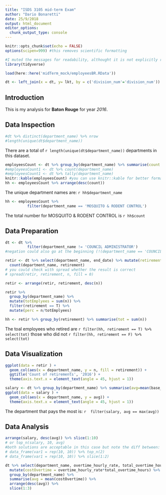 ```yaml
---
title: "ISDS 3105 mid-term Exam"
author: "Dario Bonaretti"
date: 25/9/2018
output: html_document
editor_options: 
  chunk_output_type: console
---
```


```r
knitr::opts_chunk$set(echo = FALSE)
options(scipen=999) #this removes scientific formatting

```

```r
#I muted the messages for readability, althought it is not explicitly required
library(tidyverse)
```


```r
load(here::here('midTerm_mock/employeesBR.RData'))
```

```r
dt <- left_join(x = dt, y= lkt, by = c('division_num'='division_num'))
```

## Introduction

This is my analysis for **Baton Rouge** for year *2016*.

## Data Inspection

```r
#dt %>% distinct(department_name) %>% nrow
#length(unique(dt$department_name))
```

There are a total of `r length(unique(dt$department_name))` departments in this dataset.

```r
employeesCount <- dt %>% group_by(department_name) %>% summarise(count = n())
#employeesCount1 <- dt %>% count(department_name) 
#employeesCount1 <- dt %>% tally(department_name) 
knitr::kable(employeesCount) #you can use knitr::kable for better formatting
hh <- employeesCount %>% arrange(desc(count))
```

The unique department names are: `r hh$department_name`

```r
hh <- employeesCount %>% 
          filter(department_name == 'MOSQUITO & RODENT CONTROL')
```

The total number for MOSQUITO & RODENT CONTROL is `r hh$count`

## Data Preparation


```r
dt <- dt %>% 
          filter(department_name != 'COUNCIL ADMINISTRATOR')
#negation could also go at the beginning (!(department_name == 'COUNCIL ADMINISTRATOR'))
```

```r
retir <- dt %>% select(department_name, end_date) %>% mutate(retirement = !is.na(end_date)) %>% 
  count(department_name, retirement)
# you could check with spread whether the result is correct 
# spread(retir, retirement, n, fill = 0)
```

```r
retir <- arrange(retir, retirement, desc(n))
```


```r
retir %>% 
  group_by(department_name) %>% 
  mutate(totEmplyees = sum(n)) %>% 
  filter(retirement == T) %>% 
  mutate(perc = n/totEmplyees) 
```


```r
hh <- retir %>% group_by(retirement) %>% summarise(tot = sum(n))
```

The toal employees who retired are `r filter(hh, retirement == T) %>% select(tot)` those who did not `r filter(hh, retirement == F) %>% select(tot)`

## Data Visualization

```r
ggplot(data = retir ) +
  geom_col(aes(x = department_name, y = n, fill = retirement)) +
  ggtitle('Count of retirements', '2016') +
  theme(axis.text.x = element_text(angle = 45, hjust = 1))
```

```r
salary <- dt %>% group_by(department_name) %>% summarise(avg=mean(base_pay))
ggplot(data = salary ) +
  geom_col(aes(x = department_name, y = avg)) +
  theme(axis.text.x = element_text(angle = 45, hjust = 1))
```

The department that pays the most is: `r  filter(salary, avg == max(avg))`

## Data Analysis

```r
arrange(salary, desc(avg)) %>% slice(1:10)
# or top_n(salary, 10, avg)
#both solutions are acceptable in this case but note the diff between:
# data_frame(var1 = rep(10, 10)) %>% top_n(2)
# data_frame(var1 = rep(10, 10)) %>% slice(1:2)
```

```r
dt %>% select(department_name, overtime_hourly_rate, total_overtime_hours) %>% 
  mutate(costOvertime = overtime_hourly_rate*total_overtime_hours) %>% 
  group_by(department_name) %>% 
  summarise(avg = mean(costOvertime)) %>% 
  arrange(desc(avg)) %>% 
  slice(1:3)
```



